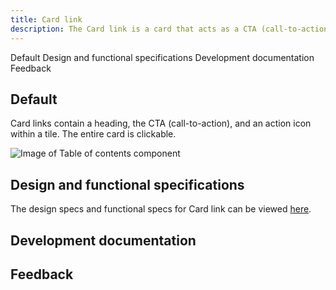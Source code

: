 ```yaml
---
title: Card link
description: The Card link is a card that acts as a CTA (call-to-action), typically used at the end of a section of a page.
---
```



<ComponentDescription name="Card link" type="ui" />

<AnchorLinks>

<AnchorLink>Default</AnchorLink>
<AnchorLink>Design and functional specifications</AnchorLink>
<AnchorLink>Development documentation</AnchorLink>
<AnchorLink>Feedback</AnchorLink>

</AnchorLinks>

## Default

Card links contain a heading, the CTA (call-to-action), and an action icon within a tile. The entire card is clickable.

<Row>
<Column colMd={8} colLg={8}>

![Image of Table of contents component](../../images/component/card-link/card-link-default.jpg)

</Column>
</Row>

## Design and functional specifications

The design specs and functional specs for Card link can be viewed <a href="https://ibm.box.com/s/1u2m0fqdtrumog0ie2c4tfyyyn1clyj7" target="_blank">here</a>.

## Development documentation

<ComponentStatus name="Card link" type="ui" />

## Feedback

<ComponentFeedback />
